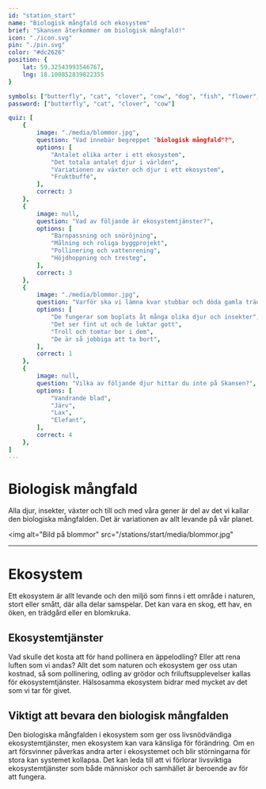 ```yaml
---
id: "station_start"
name: "Biologisk mångfald och ekosystem"
brief: "Skansen återkommer om biologisk mångfald!"
icon: "./icon.svg"
pin: "./pin.svg"
color: "#dc2626"
position: {
    lat: 59.32543993546767,
    lng: 18.100852839822355
}

symbols: ["butterfly", "cat", "clover", "cow", "dog", "fish", "flower", "fox", "frog"]
password: ["butterfly", "cat", "clover", "cow"]

quiz: [
    {
        image: "./media/blommor.jpg",
        question: "Vad innebär begreppet "biologisk mångfald"?",
        options: [
            "Antalet olika arter i ett ekosystem",
            "Det totala antalet djur i världen",
            "Variationen av växter och djur i ett ekosystem",
            "Fruktbuffé",
        ],
        correct: 3
    },
    {
        image: null,
        question: "Vad av följande är ekosystemtjänster?",
        options: [
            "Barnpassning och snöröjning",
            "Målning och roliga byggprojekt",
            "Pollinering och vattenrening",
            "Höjdhoppning och tresteg",
        ],
        correct: 3
    },
    {
        image: "./media/blommor.jpg",
        question: "Varför ska vi lämna kvar stubbar och döda gamla träd när vi avverkar skog?",
        options: [
            "De fungerar som boplats åt många olika djur och insekter",
            "Det ser fint ut och de luktar gott",
            "Troll och tomtar bor i dem",
            "De är så jobbiga att ta bort",
        ],
        correct: 1
    },
    {
        image: null,
        question: "Vilka av följande djur hittar du inte på Skansen?",
        options: [
            "Vandrande blad",
            "Järv",
            "Lax",
            "Elefant",
        ],
        correct: 4
    },
]
---
```



# Biologisk mångfald

Alla djur, insekter, växter och till och med våra gener är del av det vi kallar den biologiska mångfalden. Det är variationen av allt levande på vår planet.

<img
    alt="Bild på blommor"
    src="/stations/start/media/blommor.jpg"
></img>


------

# Ekosystem

Ett ekosystem är allt levande och den miljö som finns i ett område i naturen, stort eller smått, där alla delar samspelar. Det kan vara en skog, ett hav, en öken, en trädgård eller en blomkruka.


## Ekosystemtjänster

Vad skulle det kosta att för hand pollinera en äppelodling? Eller att rena luften som vi andas? Allt det som naturen och ekosystem ger oss utan kostnad, så som pollinering, odling av grödor och friluftsupplevelser kallas för ekosystemtjänster. Hälsosamma ekosystem bidrar med mycket av det som vi tar för givet.


## Viktigt att bevara den biologisk mångfalden

Den biologiska mångfalden i ekosystem som ger oss livsnödvändiga ekosystemtjänster, men ekosystem kan vara känsliga för förändring. Om en art försvinner påverkas andra arter i ekosystemet och blir störningarna för stora kan systemet kollapsa. Det kan leda till  att vi förlorar livsviktiga ekosystemtjänster som både människor och samhället är beroende av för att fungera.
